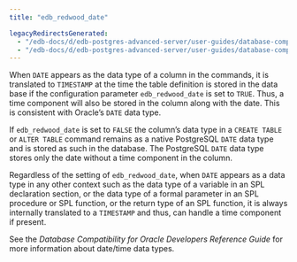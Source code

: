 ```yaml
---
title: "edb_redwood_date"

legacyRedirectsGenerated:
  - "/edb-docs/d/edb-postgres-advanced-server/user-guides/database-compatibility-for-oracle-developers-guide/13/edb_redwood_date.html"
  - "/edb-docs/d/edb-postgres-advanced-server/user-guides/database-compatibility-for-oracle-developers-guide/latest/edb_redwood_date.html"
---
```


<div id="edb_redwood_date" class="registered_link"></div>

When `DATE` appears as the data type of a column in the commands, it is translated to `TIMESTAMP` at the time the table definition is stored in the data base if the configuration parameter `edb_redwood_date` is set to `TRUE`. Thus, a time component will also be stored in the column along with the date. This is consistent with Oracle’s `DATE` data type.

If `edb_redwood_date` is set to `FALSE` the column’s data type in a `CREATE TABLE` or `ALTER TABLE` command remains as a native PostgreSQL `DATE` data type and is stored as such in the database. The PostgreSQL `DATE` data type stores only the date without a time component in the column.

Regardless of the setting of `edb_redwood_date`, when `DATE` appears as a data type in any other context such as the data type of a variable in an SPL declaration section, or the data type of a formal parameter in an SPL procedure or SPL function, or the return type of an SPL function, it is always internally translated to a `TIMESTAMP` and thus, can handle a time component if present.

See the *Database Compatibility for Oracle Developers Reference Guide* for more information about date/time data types.
